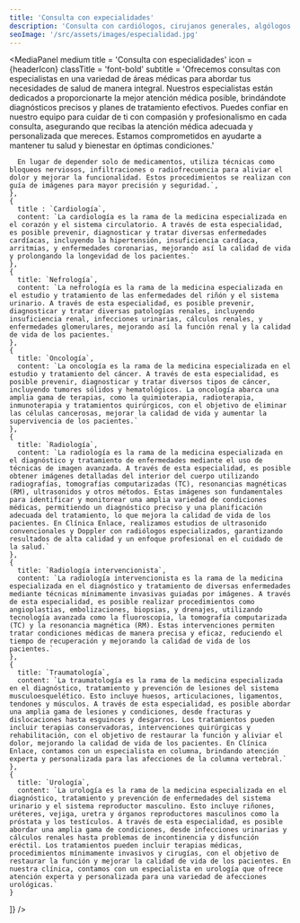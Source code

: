 ```yaml
---
title: 'Consulta con expecialidades'
description: 'Consulta con cardiólogos, cirujanos generales, algólogos intervencionistas, radiólogos, nefrólogos y urólogos en clínica de corta estancia.'
seoImage: '/src/assets/images/especialidad.jpg'
---
```



<MediaPanel
  medium
  title = 'Consulta con especialidades'
  icon = {headerIcon}
  classTitle = 'font-bold'
  subtitle = 'Ofrecemos consultas con especialistas en una variedad de áreas médicas para abordar tus necesidades de salud de manera integral. Nuestros especialistas están dedicados a proporcionarte la mejor atención médica posible, brindándote diagnósticos precisos y planes de tratamiento efectivos. Puedes confiar en nuestro equipo para cuidar de ti con compasión y profesionalismo en cada consulta, asegurando que recibas la atención médica adecuada y personalizada que mereces. Estamos comprometidos en ayudarte a mantener tu salud y bienestar en óptimas condiciones.'
  >
</MediaPanel>
<Accordions client:load
  list={[
    {
      title: `Algología intervencionista`,
      content: `La algología intervencionista es una especialidad médica que se enfoca en el tratamiento del dolor crónico mediante procedimientos mínimamente invasivos.

      En lugar de depender solo de medicamentos, utiliza técnicas como bloqueos nerviosos, infiltraciones o radiofrecuencia para aliviar el dolor y mejorar la funcionalidad. Estos procedimientos se realizan con guía de imágenes para mayor precisión y seguridad.`,
    },
    {
      title : `Cardiología`,
      content: `La cardiología es la rama de la medicina especializada en el corazón y el sistema circulatorio. A través de esta especialidad, es posible prevenir, diagnosticar y tratar diversas enfermedades cardíacas, incluyendo la hipertensión, insuficiencia cardíaca, arritmias, y enfermedades coronarias, mejorando así la calidad de vida y prolongando la longevidad de los pacientes.`
    },
    {
      title: `Nefrología`,
      content: `La nefrología es la rama de la medicina especializada en el estudio y tratamiento de las enfermedades del riñón y el sistema urinario. A través de esta especialidad, es posible prevenir, diagnosticar y tratar diversas patologías renales, incluyendo insuficiencia renal, infecciones urinarias, cálculos renales, y enfermedades glomerulares, mejorando así la función renal y la calidad de vida de los pacientes.`
    },
    {
      title: `Oncología`,
      content: `La oncología es la rama de la medicina especializada en el estudio y tratamiento del cáncer. A través de esta especialidad, es posible prevenir, diagnosticar y tratar diversos tipos de cáncer, incluyendo tumores sólidos y hematológicos. La oncología abarca una amplia gama de terapias, como la quimioterapia, radioterapia, inmunoterapia y tratamientos quirúrgicos, con el objetivo de eliminar las células cancerosas, mejorar la calidad de vida y aumentar la supervivencia de los pacientes.`
    },
    {
      title: `Radiología`,
      content: `La radiología es la rama de la medicina especializada en el diagnóstico y tratamiento de enfermedades mediante el uso de técnicas de imagen avanzada. A través de esta especialidad, es posible obtener imágenes detalladas del interior del cuerpo utilizando radiografías, tomografías computarizadas (TC), resonancias magnéticas (RM), ultrasonidos y otros métodos. Estas imágenes son fundamentales para identificar y monitorear una amplia variedad de condiciones médicas, permitiendo un diagnóstico preciso y una planificación adecuada del tratamiento, lo que mejora la calidad de vida de los pacientes. En Clínica Enlace, realizamos estudios de ultrasonido convencionales y Doppler con radiólogos especializados, garantizando resultados de alta calidad y un enfoque profesional en el cuidado de la salud.`
    },
    {
      title: `Radiología intervencionista`,
      content: `La radiología intervencionista es la rama de la medicina especializada en el diagnóstico y tratamiento de diversas enfermedades mediante técnicas mínimamente invasivas guiadas por imágenes. A través de esta especialidad, es posible realizar procedimientos como angioplastias, embolizaciones, biopsias, y drenajes, utilizando tecnología avanzada como la fluoroscopia, la tomografía computarizada (TC) y la resonancia magnética (RM). Estas intervenciones permiten tratar condiciones médicas de manera precisa y eficaz, reduciendo el tiempo de recuperación y mejorando la calidad de vida de los pacientes.`
    },
    {
      title: `Traumatología`,
      content: `La traumatología es la rama de la medicina especializada en el diagnóstico, tratamiento y prevención de lesiones del sistema musculoesquelético. Esto incluye huesos, articulaciones, ligamentos, tendones y músculos. A través de esta especialidad, es posible abordar una amplia gama de lesiones y condiciones, desde fracturas y dislocaciones hasta esguinces y desgarros. Los tratamientos pueden incluir terapias conservadoras, intervenciones quirúrgicas y rehabilitación, con el objetivo de restaurar la función y aliviar el dolor, mejorando la calidad de vida de los pacientes. En Clínica Enlace, contamos con un especialista en columna, brindando atención experta y personalizada para las afecciones de la columna vertebral.`
    },
    {
      title: `Urología`,
      content: `La urología es la rama de la medicina especializada en el diagnóstico, tratamiento y prevención de enfermedades del sistema urinario y el sistema reproductor masculino. Esto incluye riñones, uréteres, vejiga, uretra y órganos reproductores masculinos como la próstata y los testículos. A través de esta especialidad, es posible abordar una amplia gama de condiciones, desde infecciones urinarias y cálculos renales hasta problemas de incontinencia y disfunción eréctil. Los tratamientos pueden incluir terapias médicas, procedimientos mínimamente invasivos y cirugías, con el objetivo de restaurar la función y mejorar la calidad de vida de los pacientes. En nuestra clínica, contamos con un especialista en urología que ofrece atención experta y personalizada para una variedad de afecciones urológicas.`
    }
  ]}
/>
<SliderDoctors/>
<ContactPanel/>
